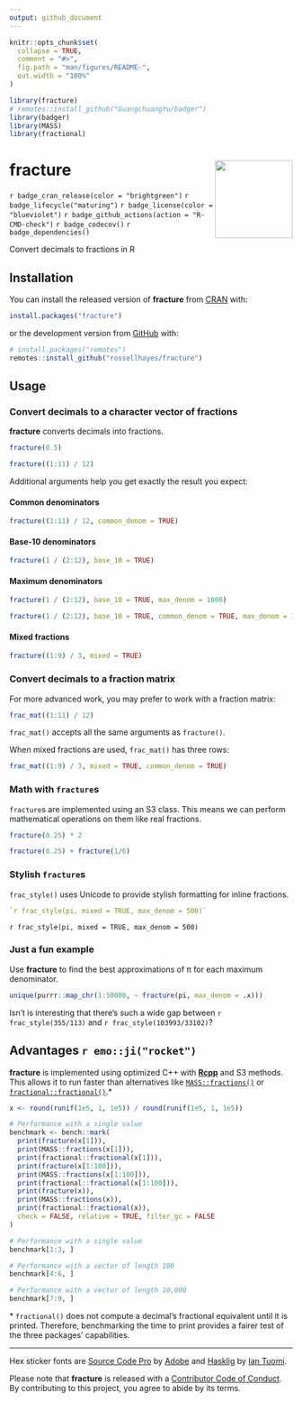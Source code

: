 ```yaml
---
output: github_document
---
```


<!-- README.md is generated from README.Rmd. Please edit that file -->

```r
knitr::opts_chunk$set(
  collapse = TRUE,
  comment = "#>",
  fig.path = "man/figures/README-",
  out.width = "100%"
)

library(fracture)
# remotes::install_github("GuangchuangYu/badger")
library(badger)
library(MASS)
library(fractional)
```

# fracture <img src="man/figures/logo.png?raw=TRUE" align="right" height="138" />

<!-- badges: start -->
`r badge_cran_release(color = "brightgreen")`
`r badge_lifecycle("maturing")`
`r badge_license(color = "blueviolet")`
`r badge_github_actions(action = "R-CMD-check")`
`r badge_codecov()`
`r badge_dependencies()`
<!-- badges: end -->

Convert decimals to fractions in R

## Installation

You can install the released version of **fracture** from [CRAN](https://cran.r-project.org/package=fracture) with:

``` r
install.packages("fracture")
```

or the development version from [GitHub](https://github.com/rossellhayes/fracture) with:

``` r
# install.packages("remotes")
remotes::install_github("rossellhayes/fracture")
```

## Usage

### Convert decimals to a character vector of fractions

**fracture** converts decimals into fractions.

```r
fracture(0.5)

fracture((1:11) / 12)
```

Additional arguments help you get exactly the result you expect:

#### Common denominators

```r
fracture((1:11) / 12, common_denom = TRUE)
```

#### Base-10 denominators

```r
fracture(1 / (2:12), base_10 = TRUE)
```

#### Maximum denominators

```r
fracture(1 / (2:12), base_10 = TRUE, max_denom = 1000)

fracture(1 / (2:12), base_10 = TRUE, common_denom = TRUE, max_denom = 1000)
```

#### Mixed fractions

```r
fracture((1:9) / 3, mixed = TRUE)
```

### Convert decimals to a fraction matrix

For more advanced work, you may prefer to work with a fraction matrix:

```r
frac_mat((1:11) / 12)
```

`frac_mat()` accepts all the same arguments as `fracture()`.

When mixed fractions are used, `frac_mat()` has three rows:

```r
frac_mat((1:9) / 3, mixed = TRUE, common_denom = TRUE)
```

### Math with `fracture`s

`fracture`s are implemented using an S3 class. This means we can perform mathematical operations on them like real fractions.

```r
fracture(0.25) * 2

fracture(0.25) + fracture(1/6)
```

### Stylish `fracture`s

`frac_style()` uses Unicode to provide stylish formatting for inline fractions.

```r
`r frac_style(pi, mixed = TRUE, max_denom = 500)`
```

`r frac_style(pi, mixed = TRUE, max_denom = 500)`

### Just a fun example

Use **fracture** to find the best approximations of π for each maximum denominator.

```r
unique(purrr::map_chr(1:50000, ~ fracture(pi, max_denom = .x)))
```

Isn't is interesting that there's such a wide gap between `r frac_style(355/113)` and `r frac_style(103993/33102)`?

## Advantages `r emo::ji("rocket")`

**fracture** is implemented using optimized C++ with [**Rcpp**](http://rcpp.org/) and S3 methods.
This allows it to run faster than alternatives like [`MASS::fractions()`](https://stat.ethz.ch/R-manual/R-devel/library/MASS/html/fractions.html) or [`fractional::fractional()`](https://cran.r-project.org/web/packages/fractional/vignettes/Vulgar_Fractions_in_R.html).*

```r
x <- round(runif(1e5, 1, 1e5)) / round(runif(1e5, 1, 1e5))

# Performance with a single value
benchmark <- bench::mark(
  print(fracture(x[1])),
  print(MASS::fractions(x[1])),
  print(fractional::fractional(x[1])),
  print(fracture(x[1:100])),
  print(MASS::fractions(x[1:100])),
  print(fractional::fractional(x[1:100])),
  print(fracture(x)),
  print(MASS::fractions(x)),
  print(fractional::fractional(x)),
  check = FALSE, relative = TRUE, filter_gc = FALSE
)
```

```r
# Performance with a single value
benchmark[1:3, ]

# Performance with a vector of length 100
benchmark[4:6, ]

# Performance with a vector of length 10,000
benchmark[7:9, ]
```

\* `fractional()` does not compute a decimal's fractional equivalent until it is printed.
Therefore, benchmarking the time to print provides a fairer test of the three packages' capabilities.

---

Hex sticker fonts are [Source Code Pro](https://github.com/adobe-fonts/source-code-pro) by [Adobe](https://www.adobe.com) and [Hasklig](https://github.com/i-tu/Hasklig) by [Ian Tuomi](https://github.com/i-tu).

Please note that **fracture** is released with a [Contributor Code of Conduct](https://contributor-covenant.org/version/2/0/CODE_OF_CONDUCT.html).
By contributing to this project, you agree to abide by its terms.
